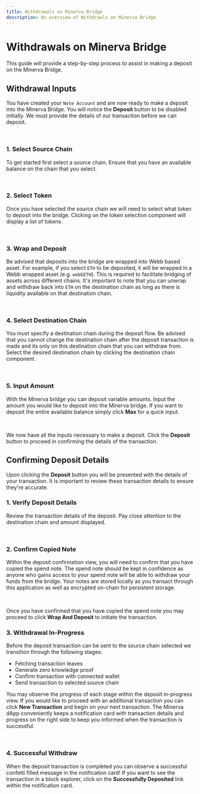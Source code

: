 ```yaml
---
title: Withdrawals on Minerva Bridge
description: An overview of Withdrawls on Minerva Bridge
---
```



# Withdrawals on Minerva Bridge

This guide will provide a step-by-step process to assist in making a deposit on the Minerva Bridge.

## Withdrawal Inputs

You have created your `Note Account` and are now ready to make a deposit into the Minerva Bridge. You 
will notice the **Deposit** button to be disabled initially. We must provide the details of our transaction 
before we can deposit.

<br />

<Deposit />

### **1. Select Source Chain**

To get started first select a source chain. Ensure that you have an available balance on the chain that you 
select.

<br />

<SelectSourceChain />

### **2. Select Token**

Once you have selected the source chain we will need to select what token to deposit into the bridge. Clicking 
on the token selection component will display a list of tokens. 

<br />

<TokenSelection />

### **3. Wrap and Deposit**

Be advised that deposits into the bridge are wrapped into Webb based asset. For example, if you select `ETH` to be 
deposited, it will be wrapped in a Webb wrapped asset (e.g. `webbETH`). This is required to facilitate bridging of 
assets across different chains. It's important to note that you can unwrap and withdraw back into `ETH` on the destination 
chain as long as there is liquidity available on that destination chain. 

<br />

<WrapDeposit />

### **4. Select Destination Chain**

You must specify a destination chain during the deposit flow. Be advised that you cannot change the destination chain 
after the deposit transaction is made and its only on this destination chain that you can withdraw from. Select 
the desired destination chain by clicking the destination chain component. 

<br />

<SelectSourceChain />

### **5. Input Amount**

With the Minerva bridge you can deposit variable amounts. Input the amount you would like to deposit into the 
Minerva bridge. If you want to deposit the entire available balance simply click **Max** for a quick input. 

<br />

<DepositAmount />

We now have all the inputs necessary to make a deposit. Click the **Deposit** button to proceed in confirming the 
details of the transaction. 

## Confirming Deposit Details 

Upon clicking the **Deposit** button you will be presented with the details of your transaction. It is important to 
review these transaction details to ensure they're accurate. 

### **1. Verify Deposit Details**

Review the transaction details of the deposit. Pay close attention to the destination chain and amount displayed. 

<br />

<ConfirmDeposit />

### **2. Confirm Copied Note**

Within the deposit confirmation view, you will need to confirm that you have copied the spend note. The spend note should 
be kept in confidence as anyone who gains access to your spend note will be able to withdraw your funds from the 
bridge. Your notes are stored locally as you transact through this application as well as encrypted on-chain for persistent storage.

<br />

<CopiedNote />

Once you have confirmed that you have copied the spend note you may proceed to click **Wrap And Deposit** to initiate the transaction.

### **3. Withdrawal In-Progress**

Before the deposit transaction can be sent to the source chain selected we transition through the following stages:
- Fetching transaction leaves
- Generate zero knowledge proof
- Confirm transaction with connected wallet 
- Send transaction to selected source chain 

You may observe the progress of each stage within the deposit in-progress view. If you would like to proceed with 
an additional transaction you can click **New Transaction** and begin on your next transaction. The Minerva dApp 
conveniently keeps a notification card with transaction details and progress on the right side to keep you informed 
when the transaction is successful. 

<br />

<InprogessDeposit />

### **4. Successful Withdraw**

When the deposit transaction is completed you can observe a successful confetti filled message in the notification card! 
If you want to see the transaction in a block explorer, click on the **Successfully Deposited** link within the 
notification card.

<br />

<SuccessDeposit />

